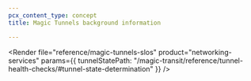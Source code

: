 ```yaml
---
pcx_content_type: concept
title: Magic Tunnels background information

---
```



<Render file="reference/magic-tunnels-slos"
	product="networking-services"
	params={{ tunnelStatePath: "/magic-transit/reference/tunnel-health-checks/#tunnel-state-determination"	}}
/>
